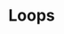 
# Loops

```scala file=./main/scala/workflows4s/example/docs/ForkExample.scala start=start_doc end=end_doc
```

<OperationOutputs name="fork"/>